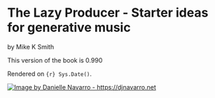 # The Lazy Producer - Starter ideas for generative music {.unnumbered}

by Mike K Smith

This version of the book is 0.990

Rendered on `{r} Sys.Date()`.

[![Image by Danielle Navarro - https://djnavarro.net](images/Album_Cover.png){fig-alt="Album cover for Mike K Smith's album \"The Lazy Producer\". The cover shows a generative art image created by Danielle Navarro which has two concentric circles white on indigo and black with many white slashes and whispers. The image has four quadrants. Near the centre are three V-shapes" fig-align="center"}](https://mikeksmith.bandcamp.com)
